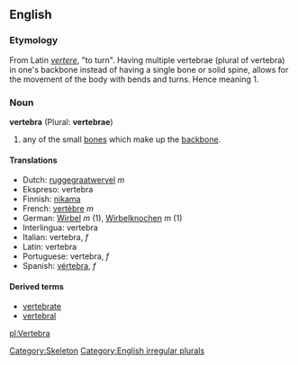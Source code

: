 {{wikipedia}}
==English==

=== Etymology ===
From Latin ''[[vertere]]'', "to turn". Having multiple vertebrae (plural of vertebra) in one's backbone instead of having a single bone or solid spine, allows for the movement of the body with bends and turns. Hence meaning 1.

=== Noun ===
'''vertebra''' (Plural: '''vertebrae''')

#any of the small [[bone]]s which make up the [[backbone]].

==== Translations ====
*Dutch: [[ruggegraatwervel]] ''m''
*Ekspreso: vertebra
*Finnish: [[nikama]]
*French: [[vertèbre]] ''m''
*German: [[Wirbel]] ''m'' (1), [[Wirbelknochen]] ''m'' (1)
*Interlingua: vertebra 
*Italian: vertebra,  ''f''
*Latin: vertebra
*Portuguese: vertebra, ''f'' 
*Spanish: [[vértebra]], ''f''

==== Derived terms====
*[[vertebrate]]
*[[vertebral]]

[[Category:Skeleton]]
[[Category:English irregular plurals]]

[[pl:Vertebra]]